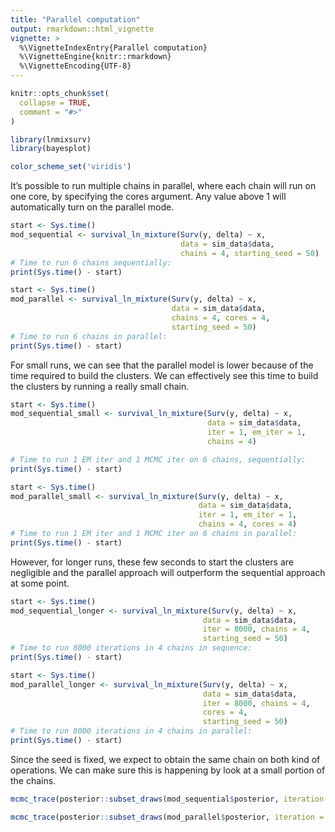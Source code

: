 ```yaml
---
title: "Parallel computation"
output: rmarkdown::html_vignette
vignette: >
  %\VignetteIndexEntry{Parallel computation}
  %\VignetteEngine{knitr::rmarkdown}
  %\VignetteEncoding{UTF-8}
---
```


```r
knitr::opts_chunk$set(
  collapse = TRUE,
  comment = "#>"
)
```

```r
library(lnmixsurv)
library(bayesplot)

color_scheme_set('viridis')
```

It's possible to run multiple chains in parallel, where each chain will run on one core, by specifying the cores argument. Any value above 1 will automatically turn on the parallel mode.
```r
start <- Sys.time()
mod_sequential <- survival_ln_mixture(Surv(y, delta) ~ x, 
                                      data = sim_data$data, 
                                      chains = 4, starting_seed = 50)
# Time to run 6 chains sequentially:
print(Sys.time() - start)

start <- Sys.time()
mod_parallel <- survival_ln_mixture(Surv(y, delta) ~ x, 
                                    data = sim_data$data, 
                                    chains = 4, cores = 4, 
                                    starting_seed = 50)
# Time to run 6 chains in parallel:
print(Sys.time() - start)
```

For small runs, we can see that the parallel model is lower because of the time required to build the clusters. We can effectively see this time to build the clusters by running a really small chain.
```r
start <- Sys.time()
mod_sequential_small <- survival_ln_mixture(Surv(y, delta) ~ x, 
                                            data = sim_data$data, 
                                            iter = 1, em_iter = 1,
                                            chains = 4)

# Time to run 1 EM iter and 1 MCMC iter on 6 chains, sequentially:
print(Sys.time() - start)

start <- Sys.time()
mod_parallel_small <- survival_ln_mixture(Surv(y, delta) ~ x, 
                                          data = sim_data$data, 
                                          iter = 1, em_iter = 1,
                                          chains = 4, cores = 4)
# Time to run 1 EM iter and 1 MCMC iter on 6 chains in parallel:
print(Sys.time() - start)
```

However, for longer runs, these few seconds to start the clusters are negligible and the parallel approach will outperform the sequential approach at some point.
```r
start <- Sys.time()
mod_sequential_longer <- survival_ln_mixture(Surv(y, delta) ~ x, 
                                           data = sim_data$data, 
                                           iter = 8000, chains = 4,
                                           starting_seed = 50)
# Time to run 8000 iterations in 4 chains in sequence:
print(Sys.time() - start)

start <- Sys.time()
mod_parallel_longer <- survival_ln_mixture(Surv(y, delta) ~ x, 
                                           data = sim_data$data, 
                                           iter = 8000, chains = 4,
                                           cores = 4,
                                           starting_seed = 50)
# Time to run 8000 iterations in 4 chains in parallel:
print(Sys.time() - start)
```

Since the seed is fixed, we expect to obtain the same chain on both kind of operations. We can make sure this is happening by look at a small portion of the chains.
```r
mcmc_trace(posterior::subset_draws(mod_sequential$posterior, iteration = 1:50, chain = 4, variable = 'eta_1'))

mcmc_trace(posterior::subset_draws(mod_parallel$posterior, iteration = 1:50, chain = 4, variable = 'eta_1'))
```
 
